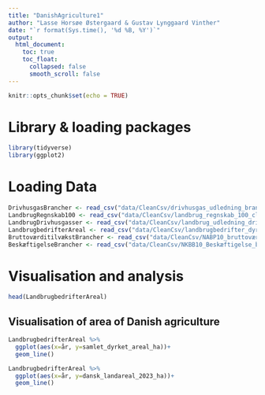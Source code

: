 ```yaml
---
title: "DanishAgriculture1"
author: "Lasse Horsøe Østergaard & Gustav Lynggaard Vinther"
date: "`r format(Sys.time(), '%d %B, %Y')`"
output:
  html_document:
    toc: true
    toc_float:
      collapsed: false
      smooth_scroll: false
---
```


```r
knitr::opts_chunk$set(echo = TRUE)
```

# Library & loading packages

```r
library(tidyverse)
library(ggplot2)
```

# Loading Data

```r
DrivhusgasBrancher <- read_csv("data/CleanCsv/drivhusgas_udledning_branche_tid_clean.csv")
LandbrugRegnskab100 <- read_csv("data/CleanCsv/landbrug_regnskab_100_clean.csv")
LandbrugDrivhusgasser <- read_csv("data/CleanCsv/landbrug_udledning_drivhusgasser_clean.csv")
LandbrugbedrifterAreal <- read_csv("data/CleanCsv/landbrugbedrifter_dyrket_areal _1984-2022_clean.csv")
BruttoværditilvækstBrancher <- read_csv("data/CleanCsv/NABP10_bruttoværditilvækst_flere_brancher_clean.csv")
BeskæftigelseBrancher <- read_csv("data/CleanCsv/NKBB10_Beskæftigelse_brancher_1966-2022_clean.csv")
```

# Visualisation and analysis 

```r
head(LandbrugbedrifterAreal)
```


## Visualisation of area of Danish agriculture

```r
LandbrugbedrifterAreal %>% 
  ggplot(aes(x=år, y=samlet_dyrket_areal_ha))+
  geom_line()


```
```r
LandbrugbedrifterAreal %>% 
  ggplot(aes(x=år, y=dansk_landareal_2023_ha))+
  geom_line()
```






